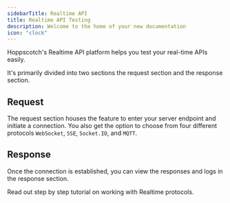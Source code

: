 ```yaml
---
sidebarTitle: Realtime API
title: Realtime API Testing
description: Welcome to the home of your new documentation
icon: "clock"
---
```


Hoppscotch's Realtime API platform helps you test your real-time APIs easily.

It's primarily divided into two sections the request section and the response section.

## Request

The request section houses the feature to enter your server endpoint and initiate a connection. You also get the option to choose from four different protocols `WebSocket`, `SSE`, `Socket.IO`, and `MQTT`.

## Response

Once the connection is established, you can view the responses and logs in the response section.

<Card title="Getting started with Realtime" iconType="light" icon="circle-arrow-right" href="/documentation/getting-started/realtime/websocket">
  Read out step by step tutorial on working with Realtime protocols.
</Card>
